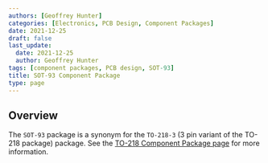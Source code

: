 ```yaml
---
authors: [Geoffrey Hunter]
categories: [Electronics, PCB Design, Component Packages]
date: 2021-12-25
draft: false
last_update:
  date: 2021-12-25
  author: Geoffrey Hunter
tags: [component packages, PCB design, SOT-93]
title: SOT-93 Component Package
type: page
---
```


## Overview

The `SOT-93` package is a synonym for the `TO-218-3` (3 pin variant of the TO-218 package) package. See the [TO-218 Component Package page](../to-218-component-package) for more information.

